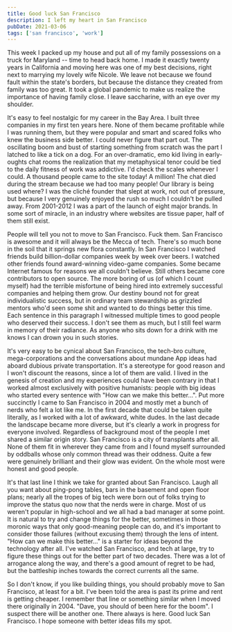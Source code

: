 ```yaml
---
title: Good luck San Francisco
description: I left my heart in San Francisco
pubDate: 2021-03-06
tags: ['san francisco', 'work']
---
```


This week I packed up my house and put all of my family possessions on a truck for Maryland -- time to head back home. I made it exactly twenty years in California and moving here was one of my best decisions, right next to marrying my lovely wife Nicole. We leave not because we found fault within the state's borders, but because the distance they created from family was too great. It took a global pandemic to make us realize the importance of having family close. I leave saccharine, with an eye over my shoulder.

It's easy to feel nostalgic for my career in the Bay Area. I built three companies in my first ten years here. None of them became profitable while I was running them, but they were popular and smart and scared folks who knew the business side better. I could never figure that part out. The oscillating boom and bust of starting something from scratch was the part I latched to like a tick on a dog. For an over-dramatic, emo kid living in early-oughts chat rooms the realization that my metaphysical tenor could be tied to the daily fitness of work was addictive. I'd check the scales whenever I could. A thousand people came to the site today! A million! The chat died during the stream because we had too many people! Our library is being used where? I was the cliché founder that slept at work, not out of pressure, but because I very genuinely enjoyed the rush so much I couldn't be pulled away. From 2001-2012 I was a part of the launch of eight major brands. In some sort of miracle, in an industry where websites are tissue paper, half of them still exist.

People will tell you not to move to San Francisco. Fuck them. San Francisco is awesome and it will always be the Mecca of tech. There's so much bone in the soil that it springs new flora constantly. In San Francisco I watched friends build billion-dollar companies week by week over beers. I watched other friends found award-winning video-game companies. Some became Internet famous for reasons we all couldn't believe. Still others became core contributors to open source. The more boring of us (of which I count myself) had the terrible misfortune of being hired into extremely successful companies and helping them grow. Our destiny bound not for great individualistic success, but in ordinary team stewardship as grizzled mentors who'd seen some shit and wanted to do things better this time. Each sentence in this paragraph I witnessed multiple times to good people who deserved their success. I don't see them as much, but I still feel warm in memory of their radiance. As anyone who sits down for a drink with me knows I can drown you in such stories.

It's very easy to be cynical about San Francisco, the tech-bro culture, mega-corporations and the conversations about mundane App ideas had aboard dubious private transportation. It's a stereotype for good reason and I won't discount the reasons, since a lot of them are valid. I lived in the genesis of creation and my experiences could have been contrary in that I worked almost exclusively with positive humanists: people with big ideas who started every sentence with "How can we make this better...". Put more succinctly I came to San Francisco in 2004 and mostly met a bunch of nerds who felt a lot like me. In the first decade that could be taken quite literally, as I worked with a lot of awkward, white dudes. In the last decade the landscape became more diverse, but it's clearly a work in progress for everyone involved. Regardless of background most of the people I met shared a similar origin story. San Francisco is a city of transplants after all. None of them fit in wherever they came from and I found myself surrounded by oddballs whose only common thread was their oddness. Quite a few were genuinely brilliant and their glow was evident. On the whole most were honest and good people.

It's that last line I think we take for granted about San Francisco. Laugh all you want about ping-pong tables, bars in the basement and open floor plans; nearly all the tropes of big tech were born out of folks trying to improve the status quo now that the nerds were in charge. Most of us weren't popular in high-school and we all had a bad manager at some point. It is natural to try and change things for the better, sometimes in those moronic ways that only good-meaning people can do, and it's important to consider those failures (without excusing them) through the lens of intent. "How can we make this better..." is a starter for ideas beyond the technology after all. I've watched San Francisco, and tech at large, try to figure these things out for the better part of two decades. There was a lot of arrogance along the way, and there's a good amount of regret to be had, but the battleship inches towards the correct currents all the same.

So I don't know, if you like building things, you should probably move to San Francisco, at least for a bit. I've been told the area is past its prime and rent is getting cheaper. I remember that line or something similar when I moved there originally in 2004. "Dave, you should of been here for the boom". I suspect there will be another one. There always is here. Good luck San Francisco. I hope someone with better ideas fills my spot.
